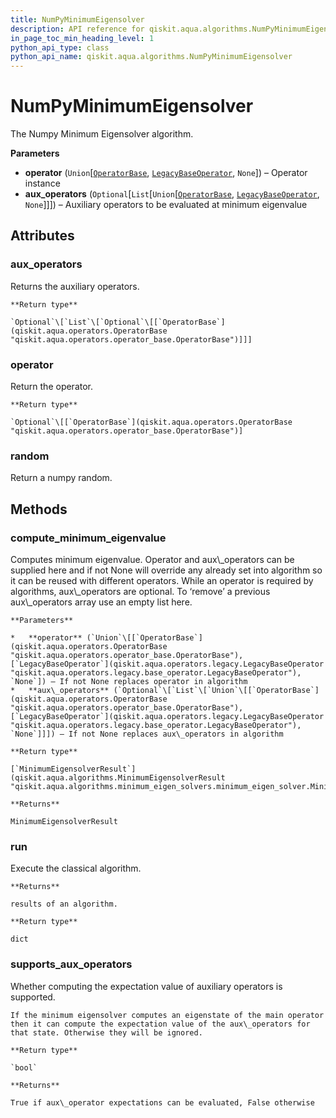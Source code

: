 ```yaml
---
title: NumPyMinimumEigensolver
description: API reference for qiskit.aqua.algorithms.NumPyMinimumEigensolver
in_page_toc_min_heading_level: 1
python_api_type: class
python_api_name: qiskit.aqua.algorithms.NumPyMinimumEigensolver
---
```


# NumPyMinimumEigensolver

<Class id="qiskit.aqua.algorithms.NumPyMinimumEigensolver" isDedicatedPage={true} github="https://github.com/qiskit-community/qiskit-aqua/tree/stable/0.7/qiskit/aqua/algorithms/minimum_eigen_solvers/numpy_minimum_eigen_solver.py" signature="NumPyMinimumEigensolver(operator=None, aux_operators=None)" modifiers="class">
  The Numpy Minimum Eigensolver algorithm.

  **Parameters**

  *   **operator** (`Union`\[[`OperatorBase`](qiskit.aqua.operators.OperatorBase "qiskit.aqua.operators.operator_base.OperatorBase"), [`LegacyBaseOperator`](qiskit.aqua.operators.legacy.LegacyBaseOperator "qiskit.aqua.operators.legacy.base_operator.LegacyBaseOperator"), `None`]) – Operator instance
  *   **aux\_operators** (`Optional`\[`List`\[`Union`\[[`OperatorBase`](qiskit.aqua.operators.OperatorBase "qiskit.aqua.operators.operator_base.OperatorBase"), [`LegacyBaseOperator`](qiskit.aqua.operators.legacy.LegacyBaseOperator "qiskit.aqua.operators.legacy.base_operator.LegacyBaseOperator"), `None`]]]) – Auxiliary operators to be evaluated at minimum eigenvalue

  ## Attributes

  ### aux\_operators

  <Attribute id="qiskit.aqua.algorithms.NumPyMinimumEigensolver.aux_operators" attributeTypeHint="Optional[List[Optional[qiskit.aqua.operators.operator_base.OperatorBase]]]">
    Returns the auxiliary operators.

    **Return type**

    `Optional`\[`List`\[`Optional`\[[`OperatorBase`](qiskit.aqua.operators.OperatorBase "qiskit.aqua.operators.operator_base.OperatorBase")]]]
  </Attribute>

  ### operator

  <Attribute id="qiskit.aqua.algorithms.NumPyMinimumEigensolver.operator" attributeTypeHint="Optional[qiskit.aqua.operators.operator_base.OperatorBase]">
    Return the operator.

    **Return type**

    `Optional`\[[`OperatorBase`](qiskit.aqua.operators.OperatorBase "qiskit.aqua.operators.operator_base.OperatorBase")]
  </Attribute>

  ### random

  <Attribute id="qiskit.aqua.algorithms.NumPyMinimumEigensolver.random">
    Return a numpy random.
  </Attribute>

  ## Methods

  ### compute\_minimum\_eigenvalue

  <Function id="qiskit.aqua.algorithms.NumPyMinimumEigensolver.compute_minimum_eigenvalue" signature="NumPyMinimumEigensolver.compute_minimum_eigenvalue(operator=None, aux_operators=None)">
    Computes minimum eigenvalue. Operator and aux\_operators can be supplied here and if not None will override any already set into algorithm so it can be reused with different operators. While an operator is required by algorithms, aux\_operators are optional. To ‘remove’ a previous aux\_operators array use an empty list here.

    **Parameters**

    *   **operator** (`Union`\[[`OperatorBase`](qiskit.aqua.operators.OperatorBase "qiskit.aqua.operators.operator_base.OperatorBase"), [`LegacyBaseOperator`](qiskit.aqua.operators.legacy.LegacyBaseOperator "qiskit.aqua.operators.legacy.base_operator.LegacyBaseOperator"), `None`]) – If not None replaces operator in algorithm
    *   **aux\_operators** (`Optional`\[`List`\[`Union`\[[`OperatorBase`](qiskit.aqua.operators.OperatorBase "qiskit.aqua.operators.operator_base.OperatorBase"), [`LegacyBaseOperator`](qiskit.aqua.operators.legacy.LegacyBaseOperator "qiskit.aqua.operators.legacy.base_operator.LegacyBaseOperator"), `None`]]]) – If not None replaces aux\_operators in algorithm

    **Return type**

    [`MinimumEigensolverResult`](qiskit.aqua.algorithms.MinimumEigensolverResult "qiskit.aqua.algorithms.minimum_eigen_solvers.minimum_eigen_solver.MinimumEigensolverResult")

    **Returns**

    MinimumEigensolverResult
  </Function>

  ### run

  <Function id="qiskit.aqua.algorithms.NumPyMinimumEigensolver.run" signature="NumPyMinimumEigensolver.run()">
    Execute the classical algorithm.

    **Returns**

    results of an algorithm.

    **Return type**

    dict
  </Function>

  ### supports\_aux\_operators

  <Function id="qiskit.aqua.algorithms.NumPyMinimumEigensolver.supports_aux_operators" signature="NumPyMinimumEigensolver.supports_aux_operators()">
    Whether computing the expectation value of auxiliary operators is supported.

    If the minimum eigensolver computes an eigenstate of the main operator then it can compute the expectation value of the aux\_operators for that state. Otherwise they will be ignored.

    **Return type**

    `bool`

    **Returns**

    True if aux\_operator expectations can be evaluated, False otherwise
  </Function>
</Class>

